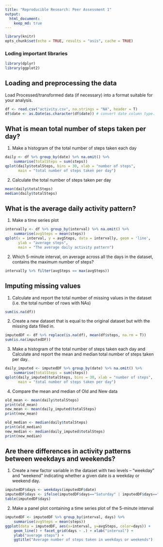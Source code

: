 ---
title: "Reproducible Research: Peer Assessment 1"
output: 
  html_document:
    keep_md: true
---
```{r setoption, echo=FALSE}
library(knitr)
opts_chunk$set(echo = TRUE, results = "asis", cache = TRUE)
```

### Loding important libraries
```{r}
library(dplyr)
library(ggplot2)
```


## Loading and preprocessing the data
Load Processed/transformed data (if necessary) into a format suitable for your analysis.
```{r Loading and preprocessing the data}
df <- read.csv("activity.csv", na.strings = "NA", header = T)
df$date <- as.Date(as.character(df$date)) # convert date column type.
```


## What is mean total number of steps taken per day?
1. Make a histogram of the total number of steps taken each day
```{r Histogram of total steps}
daily <- df %>% group_by(date) %>% na.omit() %>%
    summarise(totalSteps = sum(steps))
qplot(daily$totalSteps, bins = 30, xlab = "number of steps",
      main = "total number of steps taken per day")
```

2. Calculate the total number of steps taken per day
```{r mean and median}
mean(daily$totalSteps)
median(daily$totalSteps)
```


## What is the average daily activity pattern?
1. Make a time series plot
```{r time series plot}
intervally <- df %>% group_by(interval) %>% na.omit() %>%
    summarise(avgSteps = mean(steps))
qplot(x = interval, y = avgSteps, data = intervally, geom = 'line',
      ylab = "average steps",
      main = "The average daily activity pattern")
```

2. Which 5-minute interval, on average across all the days in the dataset, contains the maximum number of steps?
```{r}
intervally %>% filter(avgSteps == max(avgSteps))
```



## Imputing missing values
1. Calculate and report the total number of missing values in the dataset (i.e. the total number of rows with NAs)
```{r}
sum(is.na(df))
```

2. Create a new dataset that is equal to the original dataset but with the missing data filled in.
```{r}
imputedDF <- df %>% replace(is.na(df), mean(df$steps, na.rm = T))
sum(is.na(imputedDF))
```

3. Make a histogram of the total number of steps taken each day and Calculate and report the mean and median total number of steps taken per day.
```{r}
daily_imputed <- imputedDF %>% group_by(date) %>% na.omit() %>%
    summarise(totalSteps = sum(steps))
qplot(daily_imputed$totalSteps, bins = 30, xlab = "number of steps",
      main = "total number of steps taken per day")
```

4. Compare the mean and median of Old and New data
```{r mean}
old_mean <- mean(daily$totalSteps)
print(old_mean)
new_mean <- mean(daily_imputed$totalSteps)
print(new_mean)
```
```{r median}
old_median <- median(daily$totalSteps)
print(old_median)
new_median <- median(daily_imputed$totalSteps)
print(new_median)
```


## Are there differences in activity patterns between weekdays and weekends?
1. Create a new factor variable in the dataset with two levels – “weekday” and “weekend” indicating whether a given date is a weekday or weekend day.
```{r}
imputedDF$days <- weekdays(imputedDF$date)
imputedDF$days <- ifelse(imputedDF$days=="Saturday" | imputedDF$days=="Sunday", "weekend", "weekday")
table(imputedDF$days)
```

2. Make a panel plot containing a time series plot of the 5-minute interval
```{r}
imputedDF <- imputedDF %>% group_by(interval, days) %>%
    summarise(avgSteps = mean(steps))
ggplot(data = imputedDF, aes(x=interval, y=avgSteps, color=days)) + 
    geom_line() + facet_grid(days ~ .) + xlab("interval") +
    ylab("average steps") +
    ggtitle("Average number of steps taken in weekdays or weekends")
```
